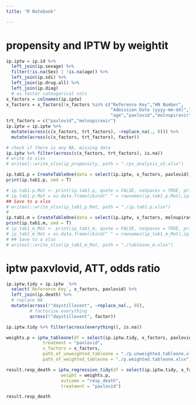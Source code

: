```yaml
---
title: "R Notebook"

---
```


# propensity and IPTW by weightit

```r

ip.iptw = ip.id %>%
  left_join(ip.sexage) %>%
  filter(!is.na(Sex) | !is.na(age)) %>%
  left_join(ip.sdi) %>%
  left_join(ip.drug.all) %>%
  left_join(ip.diag) 
  # as.factor cateogorical cols
x_factors = colnames(ip.iptw)
x_factors = x_factors[!x_factors %in% c("Reference Key","HN Number",
                                        "Admission Date (yyyy-mm-dd)","Discharge Date (yyyy-mm-dd)",
                                        "age","paxlovid","molnupiravir", "dexamethasone", "baricitinib", "parkinsons")]
trt_factors = c("paxlovid","molnupiravir")
ip.iptw = ip.iptw %>%
  mutate(across(c(x_factors, trt_factors), ~replace_na(., 0))) %>%
  mutate(across(c(x_factors, trt_factors), factor))

# check if there is any NA, missing data
ip.iptw %>% filter(across(c(x_factors, trt_factors), is.na))
# write to xlsx
# writexl::write_xlsx(ip_propensity, path = "./ps_analysis_v5.xlsx")

ip.tab1.p = CreateTableOne(data = select(ip.iptw, x_factors, paxlovid), strata = "paxlovid", test = F)
print(ip.tab1.p, smd = T)

# ip.tab1.p.Mat <- print(ip.tab1.p, quote = FALSE, noSpaces = TRUE, printToggle = FALSE, smd = T)
# ip.tab1.p.Mat = as.data.frame(cbind(" " = rownames(ip.tab1.p.Mat),ip.tab1.p.Mat))
## Save to a xlsx
# writexl::write_xlsx(ip_tab1_p_Mat, path = "./ip.tab1.p.xlsx")
# 
ip.tab1.m = CreateTableOne(data = select(ip.iptw, x_factors, molnupiravir), strata = "molnupiravir", test = F)
print(ip.tab1.m, smd = T)
# ip_tab1_m_Mat <- print(ip_tab1_m, quote = FALSE, noSpaces = TRUE, printToggle = FALSE, smd = T)
# ip_tab1_m_Mat = as.data.frame(cbind(" " = rownames(ip_tab1_m_Mat),ip_tab1_m_Mat))
# ## Save to a xlsx
# writexl::write_xlsx(ip_tab1_m_Mat, path = "./tableone_m.xlsx")
```

# iptw paxvlovid, ATT, odds ratio

```r
ip.iptw.tidy = ip.iptw  %>%
  select(`Reference Key`, x_factors, paxlovid) %>%
  left_join(ip.death) %>%
  # replace NA
  mutate(across(!"daystillevent", ~replace_na(., 0)),
         # factorise everything
         across(!"daystillevent", factor))

ip.iptw.tidy %>% filter(across(everything(), is.na))

weights.p = iptw_tableone(df = select(ip.iptw.tidy, x_factors, paxlovid), 
              treatment = "paxlovid",
              x_factors = x_factors,
              path_of_unweighted_tableone = "./p.unweighted.tableone.xlsx",
              path_of_weighted_tableone = "./p.weighted.tableone.xlsx")

result.resp_death = iptw_regression_tidy(df = select(ip.iptw.tidy, x_factors, paxlovid, resp_death), 
                     weight = weights.p, 
                     outcome = "resp_death",
                     treatment = "paxlovid")

result.resp_death
```





